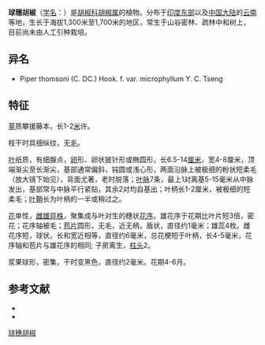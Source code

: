 {{Speciesbox
| name = 球穗胡椒
| status = 
| status_system = 
| image =
| genus = Piper
| species = thomsonii
| authority = (C. DC.) Hook. f.
}}

'''球穗胡椒'''（[[学名|学名]]：{{lang|la|''Piper thomsonii''}}）是[[胡椒科|胡椒科]][[胡椒属|胡椒属]]的植物。分布于[[印度东部|印度东部]]以及[[中国大陆|中国大陆]]的[[云南|云南]]等地，生长于海拔1,300米至1,700米的地区，常生于山谷密林、疏林中和树上，目前尚未由人工引种栽培。

== 异名 ==
* Piper thomsoni (C. DC.) Hook. f. var. microphyllum Y. C. Tseng

==特征==
[[草本植物|草]]质攀援藤本，长1-2[[米_(单位)|米]]许。

枝干时具细纵纹，无[[毛|毛]]。

[[葉|叶]]纸质，有细腺点，[[卵|卵]]形、卵状披针形或椭圆形，长6.5-14[[厘米|厘米]]，宽4-8厘米，顶端渐尖至长渐尖，基部通常偏斜，钝圆或浅心形，两面沿脉上被极细的粉状短柔毛（放大镜下始见），背面尤著，老时脱落；[[维管束|叶脉]]7条，最上1对离基5-15毫米从中脉发出，基部常与中脉平行紧贴，其余2对均自基出；叶柄长1-2厘米，被极细的短柔毛；[[葉柄|叶鞘]]长为叶柄的一半或稍过之。

[[花|花]]单性，[[雌雄異體|雌雄异株]]，聚集成与叶对生的穗状[[花序|花序]]。雄花序于花期比叶片短3倍，密花；花序轴被毛；[[苞片|苞片]]圆形，无毛，近无柄，盾状，直径约1毫米；雄蕊4枚。雌花序短，球状，长和宽近相等，直径约6毫米，总花梗短于叶柄，长4-5毫米，花序轴和苞片与雄花序的相同; 子房离生，[[柱頭_(花)|柱头]]2。 

浆果球形，密集，干时变黑色，直径约2毫米。花期4-6月。

== 参考文献 ==
<div class="references-small">
* {{cite web| url =http://www.bioinfo.cn/db05/KmzwSpecies.php?action=view&id=16970| title =球穗胡椒| work =《中国高等植物数据库全库》| publisher =中国科学院微生物研究所| author =昆明植物研究所| accessdate =2009-02-25| deadurl =yes| archiveurl =https://web.archive.org/web/20160305052237/http://www.bioinfo.cn/db05/KmzwSpecies.php?action=view&id=16970| archivedate =2016-03-05}}
* {{cite web| url =http://db.kib.ac.cn/CNFlora/SearchResult.aspx?cpni=CPNI-047-18906| title =球穗胡椒| work =《中国植物志》| publisher =中科院昆明植物研究所| author =昆明植物研究所| accessdate =| deadurl =| archiveurl =| archivedate =}}
</div>
{{Taxonbar|from=Q15228216}}

[[Category:胡椒属|球穗胡椒]]


{{植物小作品}}